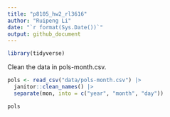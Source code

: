 ```yaml
---
title: "p8105_hw2_rl3616"
author: "Ruipeng Li"
date: "`r format(Sys.Date())`"
output: github_document
---
```

```r
library(tidyverse)
```

Clean the data in pols-month.csv.

```r
pols <- read_csv("data/pols-month.csv") |>
  janitor::clean_names() |>
  separate(mon, into = c("year", "month", "day"))

pols
```